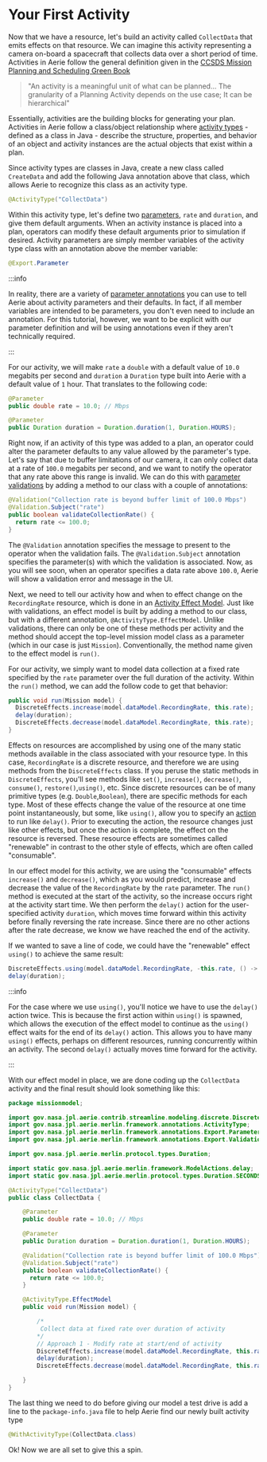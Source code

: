 # Your First Activity

Now that we have a resource, let's build an activity called `CollectData` that emits effects on that resource. We can imagine this activity representing a camera on-board a spacecraft that collects data over a short period of time. Activities in Aerie follow the general definition given in the [CCSDS Mission Planning and Scheduling Green Book](https://public.ccsds.org/Pubs/529x0g1.pdf)

> "An activity is a meaningful unit of what can be planned… The granularity of a Planning Activity depends on the use case; It can be hierarchical"

Essentially, activities are the building blocks for generating your plan. Activities in Aerie follow a class/object relationship where [activity types](https://nasa-ammos.github.io/aerie-docs/mission-modeling/activity-types/introduction/) - defined as a class in Java - describe the structure, properties, and behavior of an object and activity instances are the actual objects that exist within a plan.

Since activity types are classes in Java, create a new class called `CreateData` and add the following Java annotation above that class, which allows Aerie to recognize this class as an activity type.

```java
@ActivityType("CollectData")
```

Within this activity type, let's define two [parameters](https://nasa-ammos.github.io/aerie-docs/mission-modeling/activity-types/parameters/), `rate` and `duration`, and give them default arguments. When an activity instance is placed into a plan, operators can modify these default arguments prior to simulation if desired. Activity parameters are simply member variables of the activity type class with an annotation above the member variable:

```java
@Export.Parameter
```

:::info

In reality, there are a variety of [parameter annotations](https://nasa-ammos.github.io/aerie-docs/mission-modeling/parameters/) you can use to tell Aerie about activity parameters and their defaults. In fact, if all member variables are intended to be parameters, you don't even need to include an annotation. For this tutorial, however, we want to be explicit with our parameter definition and will be using annotations even if they aren't technically required.

:::

For our activity, we will make `rate` a `double` with a default value of `10.0` megabits per second and `duration` a `Duration` type built into Aerie with a default value of `1` hour. That translates to the following code:

```java
@Parameter
public double rate = 10.0; // Mbps

@Parameter
public Duration duration = Duration.duration(1, Duration.HOURS);
```

Right now, if an activity of this type was added to a plan, an operator could alter the parameter defaults to any value allowed by the parameter's type. Let's say that due to buffer limitations of our camera, it can only collect data at a rate of `100.0` megabits per second, and we want to notify the operator that any rate above this range is invalid. We can do this with [parameter validations](https://nasa-ammos.github.io/aerie-docs/mission-modeling/activity-types/parameters/#validations) by adding a method to our class with a couple of annotations:

```java
@Validation("Collection rate is beyond buffer limit of 100.0 Mbps")
@Validation.Subject("rate")
public boolean validateCollectionRate() {
  return rate <= 100.0;
}
```

The `@Validation` annotation specifies the message to present to the operator when the validation fails. The `@Validation.Subject` annotation specifies the parameter(s) with which the validation is associated. Now, as you will see soon, when an operator specifies a data rate above `100.0`, Aerie will show a validation error and message in the UI.

Next, we need to tell our activity how and when to effect change on the `RecordingRate` resource, which is done in an [Activity Effect Model](https://nasa-ammos.github.io/aerie-docs/mission-modeling/activity-types/effect-model/).
Just like with validations, an effect model is built by adding a method to our class, but with a different annotation, `@ActivityType.EffectModel`.
Unlike validations, there can only be one of these methods per activity and the method should accept the top-level mission model class as a parameter (which in our case is just `Mission`).
Conventionally, the method name given to the effect model is `run()`.

For our activity, we simply want to model data collection at a fixed rate specified by the `rate` parameter over the full duration of the activity. Within the `run()` method, we can add the follow code to get that behavior:

```java
public void run(Mission model) {
  DiscreteEffects.increase(model.dataModel.RecordingRate, this.rate);
  delay(duration);
  DiscreteEffects.decrease(model.dataModel.RecordingRate, this.rate);
}
```

Effects on resources are accomplished by using one of the many static methods available in the class associated with your resource type. In this case, `RecordingRate` is a discrete resource, and therefore we are using methods from the `DiscreteEffects` class. If you peruse the static methods in `DiscreteEffects`, you'll see methods like `set()`, `increase()`, `decrease()`, `consume()`, `restore()`,`using()`, etc. Since discrete resources can be of many primitive types (e.g. `Double`,`Boolean`), there are specific methods for each type. Most of these effects change the value of the resource at one time point instantaneously, but some, like `using()`, allow you to specify an [action](https://nasa-ammos.github.io/aerie-docs/mission-modeling/activity-types/effect-model/#actions) to run like `delay()`. Prior to executing the action, the resource changes just like other effects, but once the action is complete, the effect on the resource is reversed. These resource effects are sometimes called "renewable" in contrast to the other style of effects, which are often called "consumable".

In our effect model for this activity, we are using the "consumable" effects `increase()` and `decrease()`, which as you would predict, increase and decrease the value of the `RecordingRate` by the `rate` parameter. The `run()` method is executed at the start of the activity, so the increase occurs right at the activity start time. We then perform the `delay()` action for the user-specified activity `duration`, which moves time forward within this activity before finally reversing the rate increase. Since there are no other actions after the rate decrease, we know we have reached the end of the activity.

If we wanted to save a line of code, we could have the "renewable" effect `using()` to achieve the same result:

```java
DiscreteEffects.using(model.dataModel.RecordingRate, -this.rate, () -> delay(duration) );
delay(duration);
```

:::info

For the case where we use `using()`, you'll notice we have to use the `delay()` action twice. This is because the first action within `using()` is spawned, which allows the execution of the effect model to continue as the `using()` effect waits for the end of its `delay()` action. This allows you to have many `using()` effects, perhaps on different resources, running concurrently within an activity. The second `delay()` actually moves time forward for the activity.

:::

With our effect model in place, we are done coding up the `CollectData` activity and the final result should look something like this:

```java
package missionmodel;

import gov.nasa.jpl.aerie.contrib.streamline.modeling.discrete.DiscreteEffects;
import gov.nasa.jpl.aerie.merlin.framework.annotations.ActivityType;
import gov.nasa.jpl.aerie.merlin.framework.annotations.Export.Parameter;
import gov.nasa.jpl.aerie.merlin.framework.annotations.Export.Validation;

import gov.nasa.jpl.aerie.merlin.protocol.types.Duration;

import static gov.nasa.jpl.aerie.merlin.framework.ModelActions.delay;
import static gov.nasa.jpl.aerie.merlin.protocol.types.Duration.SECONDS;

@ActivityType("CollectData")
public class CollectData {

    @Parameter
    public double rate = 10.0; // Mbps

    @Parameter
    public Duration duration = Duration.duration(1, Duration.HOURS);

    @Validation("Collection rate is beyond buffer limit of 100.0 Mbps")
    @Validation.Subject("rate")
    public boolean validateCollectionRate() {
      return rate <= 100.0;
    }

    @ActivityType.EffectModel
    public void run(Mission model) {

        /*
         Collect data at fixed rate over duration of activity
        */
        // Approach 1 - Modify rate at start/end of activity
        DiscreteEffects.increase(model.dataModel.RecordingRate, this.rate);
        delay(duration);
        DiscreteEffects.decrease(model.dataModel.RecordingRate, this.rate);

    }
}
```

The last thing we need to do before giving our model a test drive is add a line to the `package-info.java` file to help Aerie find our newly built activity type

```java
@WithActivityType(CollectData.class)
```

Ok! Now we are all set to give this a spin.
